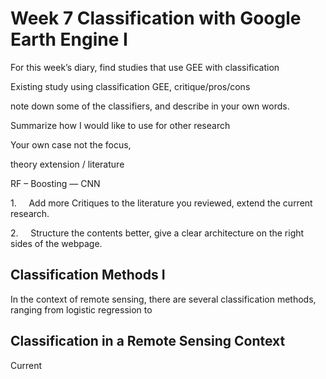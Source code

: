 # Week 7 Classification with Google Earth Engine I {.unnumbered}

For this week's diary, find studies that use GEE with classification

Existing study using classification GEE, critique/pros/cons

note down some of the classifiers, and describe in your own words.

Summarize how I would like to use for other research

Your own case not the focus,

theory extension / literature

RF – Boosting — CNN

1.     Add more Critiques to the literature you reviewed, extend the current research.

2.     Structure the contents better, give a clear architecture on the right sides of the webpage.

## Classification Methods I

In the context of remote sensing, there are several classification methods, ranging from logistic regression to

## Classification in a Remote Sensing Context

Current
